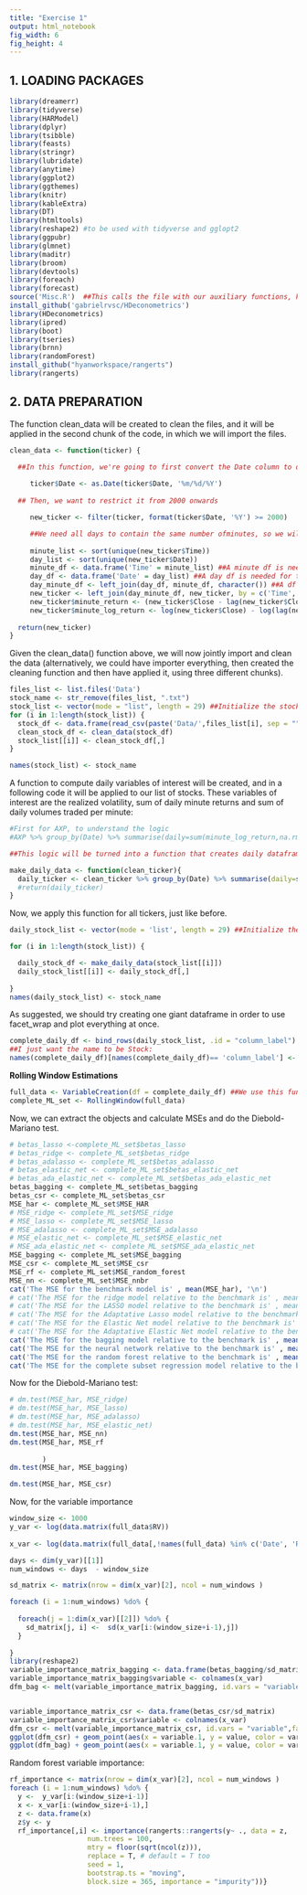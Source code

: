 ```yaml
---
title: "Exercise 1"
output: html_notebook
fig_width: 6 
fig_height: 4 
---
```


## **1. LOADING PACKAGES**

```r

library(dreamerr)
library(tidyverse)
library(HARModel)
library(dplyr)
library(tsibble)
library(feasts)
library(stringr)
library(lubridate)
library(anytime)
library(ggplot2)
library(ggthemes)
library(knitr)
library(kableExtra)
library(DT)
library(htmltools)
library(reshape2) #to be used with tidyverse and gglopt2
library(ggpubr)
library(glmnet)
library(maditr)
library(broom)
library(devtools)
library(foreach)
library(forecast)
source('Misc.R')  ##This calls the file with our auxiliary functions, keeping our code clean.
install_github('gabrielrvsc/HDeconometrics')
library(HDeconometrics)
library(ipred)
library(boot)
library(tseries)
library(brnn)
library(randomForest)
install_github("hyanworkspace/rangerts")
library(rangerts)
```

## **2. DATA PREPARATION**

The function clean_data will be created to clean the files, and it will be applied in the second chunk of the code, in which we will import the files.

```r
clean_data <- function(ticker) {

  ##In this function, we're going to first convert the Date column to date:
 
     ticker$Date <- as.Date(ticker$Date, '%m/%d/%Y')
  
  ## Then, we want to restrict it from 2000 onwards

     new_ticker <- filter(ticker, format(ticker$Date, '%Y') >= 2000)

     ##We need all days to contain the same number ofminutes, so we will use the left_join command first ensure that, and also to create NA for all MINUTES for which certain stocks do not have data.
     
     minute_list <- sort(unique(new_ticker$Time)) 
     day_list <- sort(unique(new_ticker$Date))
     minute_df <- data.frame('Time' = minute_list) ##A minute df is needed for the left_join() to be applied
     day_df <- data.frame('Date' = day_list) ##A day df is needed for the left_join() to be applied
     day_minute_df <- left_join(day_df, minute_df, character()) ##A df is created in which all 390 possible minutes were joined into each possible day
     new_ticker <- left_join(day_minute_df, new_ticker, by = c('Time', 'Date')) ##Then we left join all the informations in the new ticker into the day_minute df, uniformising all dates for all stocks in number of minutes
     new_ticker$minute_return <- (new_ticker$Close - lag(new_ticker$Close))/ new_ticker$Close ##Return taken on levels: p_t - p_{t-1} / p_{t-1}
     new_ticker$minute_log_return <- log(new_ticker$Close) - log(lag(new_ticker$Close)) ##Log return: log(p_t) - log(p_{t-1})
     
  return(new_ticker)
}
```

Given the clean_data() function above, we will now jointly import and clean the data (alternatively, we could have importer everything, then created the cleaning function and then have applied it, using three different chunks). 


```r
files_list <- list.files('Data')
stock_name <- str_remove(files_list, ".txt")
stock_list <- vector(mode = "list", length = 29) ##Initialize the stock list.
for (i in 1:length(stock_list)) {
  stock_df <- data.frame(read_csv(paste('Data/',files_list[i], sep = ""), col_types = cols())) 
  clean_stock_df <- clean_data(stock_df)
  stock_list[[i]] <- clean_stock_df[,]
}

names(stock_list) <- stock_name
```

A function to compute daily variables of interest will be created, and in a following code it will be applied to our list of stocks. These variables of interest are the realized volatility, sum of daily minute returns and sum of daily volumes traded per minute:

```r

#First for AXP, to understand the logic
#AXP %>% group_by(Date) %>% summarise(daily=sum(minute_log_return,na.rm=T), RV = sum(minute_log_return^2, na.rm = T), VOL = sum(Volume, na.rm = T), log_RV = log(sum(minute_log_return^2, na.rm = T)) ) ##This works as intended, just creates our daily dataframe. Therefore

##This logic will be turned into a function that creates daily dataframes for all of the tickers

make_daily_data <- function(clean_ticker){
  daily_ticker <- clean_ticker %>% group_by(Date) %>% summarise(daily=sum(minute_log_return,na.rm=T), RV = sum(minute_log_return^2, na.rm = T), VOL = sum(Volume, na.rm = T), log_RV = log(sum(minute_log_return^2, na.rm = T)) )
  #return(daily_ticker)
}
```

Now, we apply this function for all tickers, just like before.

```r
daily_stock_list <- vector(mode = 'list', length = 29) ##Initialize the daily stock list.

for (i in 1:length(stock_list)) {

  daily_stock_df <- make_daily_data(stock_list[[i]])
  daily_stock_list[[i]] <- daily_stock_df[,]
  
}
names(daily_stock_list) <- stock_name
```


As suggested, we should try creating one giant dataframe in order to use facet_wrap and plot everything at once.

```r
complete_daily_df <- bind_rows(daily_stock_list, .id = "column_label")
##I just want the name to be Stock:
names(complete_daily_df)[names(complete_daily_df)== 'column_label'] <- 'Stock'
```




**Rolling Window Estimations**
```r
full_data <- VariableCreation(df = complete_daily_df) ##We use this function to create the desired variables.
complete_ML_set <- RollingWindow(full_data)

```
Now, we can extract the objects and calculate MSEs and do the Diebold-Mariano test.
```r
# betas_lasso <-complete_ML_set$betas_lasso 
# betas_ridge <- complete_ML_set$betas_ridge
# betas_adalasso <- complete_ML_set$betas_adalasso
# betas_elastic_net <- complete_ML_set$betas_elastic_net
# betas_ada_elastic_net <- complete_ML_set$betas_ada_elastic_net
betas_bagging <- complete_ML_set$betas_bagging
betas_csr <- complete_ML_set$betas_csr
MSE_har <- complete_ML_set$MSE_HAR
# MSE_ridge <- complete_ML_set$MSE_ridge
# MSE_lasso <- complete_ML_set$MSE_lasso
# MSE_adalasso <- complete_ML_set$MSE_adalasso
# MSE_elastic_net <- complete_ML_set$MSE_elastic_net
# MSE_ada_elastic_net <- complete_ML_set$MSE_ada_elastic_net
MSE_bagging <- complete_ML_set$MSE_bagging
MSE_csr <- complete_ML_set$MSE_csr
MSE_rf <- complete_ML_set$MSE_random_forest
MSE_nn <- complete_ML_set$MSE_nnbr
cat('The MSE for the benchmark model is' , mean(MSE_har), '\n')
# cat('The MSE for the ridge model relative to the benchmark is' , mean(MSE_ridge)/mean(MSE_har),'and its absolute value is',mean(MSE_ridge), '\n')
# cat('The MSE for the LASSO model relative to the benchmark is' , mean(MSE_lasso)/mean(MSE_har),'and its absolute value is',mean(MSE_lasso),'\n')
# cat('The MSE for the Adaptative Lasso model relative to the benchmark is' , mean(MSE_adalasso)/mean(MSE_har),'and its absolute value is',mean(MSE_adalasso), '\n')
# cat('The MSE for the Elastic Net model relative to the benchmark is' , mean(MSE_elastic_net)/mean(MSE_har),'and its absolute value is',mean(MSE_elastic_net), '\n')
# cat('The MSE for the Adaptative Elastic Net model relative to the benchmark is' , mean(MSE_ada_elastic_net)/mean(MSE_har), 'and its absolute value is',mean(MSE_ada_elastic_net),'\n')
cat('The MSE for the bagging model relative to the benchmark is' , mean(MSE_bagging)/mean(MSE_har), 'and its absolute value is',mean(MSE_bagging),'\n')
cat('The MSE for the neural network relative to the benchmark is' , mean(MSE_nn)/mean(MSE_har), 'and its absolute value is',mean(MSE_nn),'\n')
cat('The MSE for the random forest relative to the benchmark is' , mean(MSE_rf)/mean(MSE_har), 'and its absolute value is',mean(MSE_rf),'\n')
cat('The MSE for the complete subset regression model relative to the benchmark is' , mean(MSE_csr)/mean(MSE_har), 'and its absolute value is',mean(MSE_csr),'\n')
```
Now for the Diebold-Mariano test:
```r
# dm.test(MSE_har, MSE_ridge)
# dm.test(MSE_har, MSE_lasso)
# dm.test(MSE_har, MSE_adalasso)
# dm.test(MSE_har, MSE_elastic_net)
dm.test(MSE_har, MSE_nn)
dm.test(MSE_har, MSE_rf
        
        )
dm.test(MSE_har, MSE_bagging)

dm.test(MSE_har, MSE_csr)
```


Now, for the variable importance
```r

window_size <- 1000
y_var <- log(data.matrix(full_data$RV)) 
  
x_var <- log(data.matrix(full_data[,!names(full_data) %in% c('Date', 'RV', 'current_date')])) ##Here, I HAD to remove V, because it's NAN before 2008.

days <- dim(y_var)[[1]] 
num_windows <- days  - window_size

sd_matrix <- matrix(nrow = dim(x_var)[2], ncol = num_windows )

foreach (i = 1:num_windows) %do% {
 
  foreach(j = 1:dim(x_var)[[2]]) %do% {
    sd_matrix[j, i] <-  sd(x_var[i:(window_size+i-1),j])
  }
   
}
library(reshape2)
variable_importance_matrix_bagging <- data.frame(betas_bagging/sd_matrix)
variable_importance_matrix_bagging$variable <- colnames(x_var)
dfm_bag <- melt(variable_importance_matrix_bagging, id.vars = "variable",factorAsStrings = TRUE )


variable_importance_matrix_csr <- data.frame(betas_csr/sd_matrix)
variable_importance_matrix_csr$variable <- colnames(x_var)
dfm_csr <- melt(variable_importance_matrix_csr, id.vars = "variable",factorAsStrings = TRUE )
ggplot(dfm_csr) + geom_point(aes(x = variable.1, y = value, color = variable)) +labs(x = "", y = "") + labs(colour = NULL)
ggplot(dfm_bag) + geom_point(aes(x = variable.1, y = value, color = variable)) +labs(x = "", y = "") + labs(colour = NULL)


```
Random forest variable importance:

```r
rf_importance <- matrix(nrow = dim(x_var)[2], ncol = num_windows )
foreach (i = 1:num_windows) %do% {
  y <-  y_var[i:(window_size+i-1)]
  x <- x_var[i:(window_size+i-1),]
  z <- data.frame(x)
  z$y <- y
  rf_importance[,i] <- importance(rangerts::rangerts(y~ ., data = z,
                   num.trees = 100,
                   mtry = floor(sqrt(ncol(z))),
                   replace = T, # default = T too
                   seed = 1,
                   bootstrap.ts = "moving",
                   block.size = 365, importance = "impurity"))}

```




